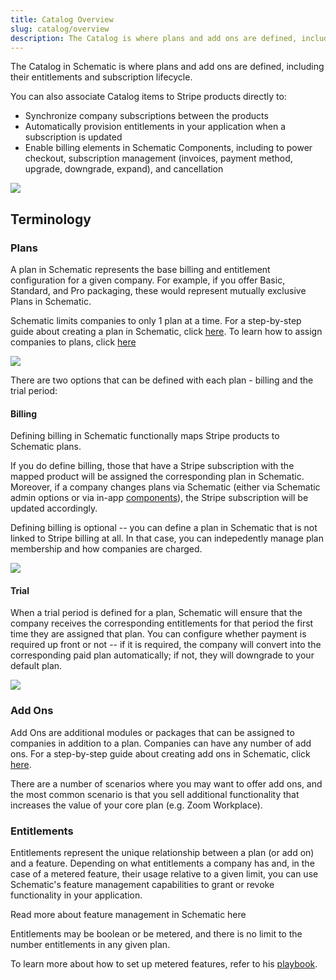 ```yaml
---
title: Catalog Overview
slug: catalog/overview
description: The Catalog is where plans and add ons are defined, including their entitlements and subscription lifecycle.
---
```


The Catalog in Schematic is where plans and add ons are defined, including their entitlements and subscription lifecycle.

You can also associate Catalog items to Stripe products directly to:
- Synchronize company subscriptions between the products
- Automatically provision entitlements in your application when a subscription is updated
- Enable billing elements in Schematic Components, including to power checkout, subscription management (invoices, payment method, upgrade, downgrade, expand), and cancellation

<img
src="../../assets/images/catalog/catalog.png"
/>

## Terminology

### Plans

A plan in Schematic represents the base billing and entitlement configuration for a given company. For example, if you offer Basic, Standard, and Pro packaging, these would represent mutually exclusive Plans in Schematic.

Schematic limits companies to only 1 plan at a time. For a step-by-step guide about creating a plan in Schematic, click [here](/catalog/create-catalog). To learn how to assign companies to plans, click [here](/catalog/managing-company-plans)

<img
src="../../assets/images/catalog/catalog-plans-addons-example.png"
/>

There are two options that can be defined with each plan - billing and the trial period:

#### **Billing**

Defining billing in Schematic functionally maps Stripe products to Schematic plans.

If you do define billing, those that have a Stripe subscription with the mapped product will be assigned the corresponding plan in Schematic. Moreover, if a company changes plans via Schematic (either via Schematic admin options or via in-app [components](https://docs.schematichq.com/components/overview)), the Stripe subscription will be updated accordingly.

Defining billing is optional -- you can define a plan in Schematic that is not linked to Stripe billing at all. In that case, you can indepedently manage plan membership and how companies are charged.

<img
src="../../assets/images/catalog/catalog-plans-billing.png"
/>

#### **Trial**

When a trial period is defined for a plan, Schematic will ensure that the company receives the corresponding entitlements for that period the first time they are assigned that plan. You can configure whether payment is required up front or not -- if it is required, the company will convert into the corresponding paid plan automatically; if not, they will downgrade to your default plan.

<img
src="../../assets/images/catalog/catalog-plans-trial.png"
/>

### Add Ons

Add Ons are additional modules or packages that can be assigned to companies in addition to a plan. Companies can have any number of add ons. For a step-by-step guide about creating add ons in Schematic, click [here](/catalog/create-catalog).

There are a number of scenarios where you may want to offer add ons, and the most common scenario is that you sell additional functionality that increases the value of your core plan (e.g. Zoom Workplace).

### Entitlements

Entitlements represent the unique relationship between a plan (or add on) and a feature. Depending on what entitlements a company has and, in the case of a metered feature, their usage relative to a given limit, you can use Schematic's feature management capabilities to grant or revoke functionality in your application.

<Info>Read more about feature management in Schematic here</Info>

Entitlements may be boolean or be metered, and there is no limit to the number entitlements in any given plan.

<Info>To learn more about how to set up metered features, refer to his [playbook](/playbooks/metering).</Info>


